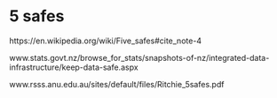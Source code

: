 
# 5 safes

https://en.wikipedia.org/wiki/Five_safes#cite_note-4 

www.stats.govt.nz/browse_for_stats/snapshots-of-nz/integrated-data-infrastructure/keep-data-safe.aspx 

www.rsss.anu.edu.au/sites/default/files/Ritchie_5safes.pdf



